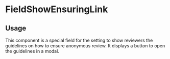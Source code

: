 

<Meta of={FieldShowEnsuringLinkStories} />

# FieldShowEnsuringLink

## Usage

This component is a special field for the setting to show reviewers the guidelines on how to ensure anonymous review. It displays a button to open the guidelines in a modal.

<Primary />
<Controls />
<Stories />
